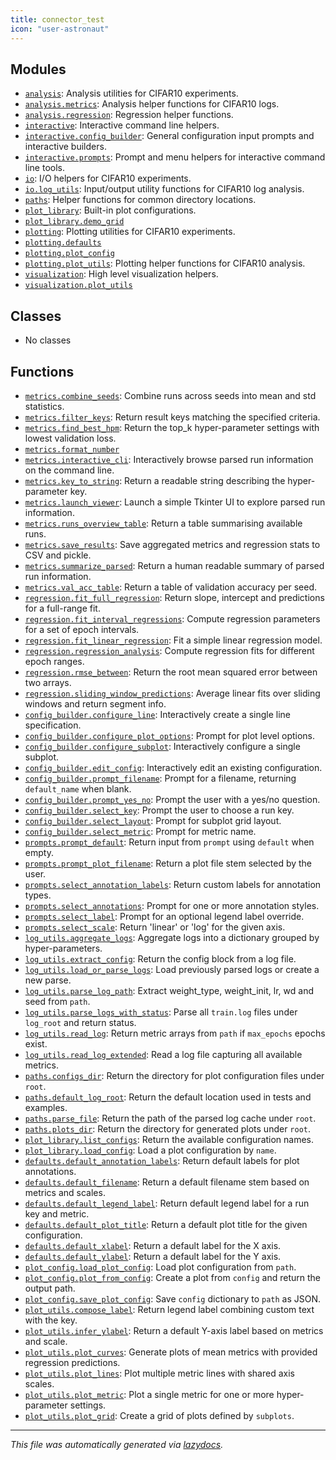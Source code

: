 ```yaml
---
title: connector_test
icon: "user-astronaut"
---
```


## Modules

- [`analysis`](./connector_test.analysis#module-connector-testanalysis): Analysis utilities for CIFAR10 experiments.
- [`analysis.metrics`](./connector_test.analysis.metrics#module-connector-testanalysismetrics): Analysis helper functions for CIFAR10 logs.
- [`analysis.regression`](./connector_test.analysis.regression#module-connector-testanalysisregression): Regression helper functions.
- [`interactive`](./connector_test.interactive#module-connector-testinteractive): Interactive command line helpers.
- [`interactive.config_builder`](./connector_test.interactive.config_builder#module-connector-testinteractiveconfig-builder): General configuration input prompts and interactive builders.
- [`interactive.prompts`](./connector_test.interactive.prompts#module-connector-testinteractiveprompts): Prompt and menu helpers for interactive command line tools.
- [`io`](./connector_test.io#module-connector-testio): I/O helpers for CIFAR10 experiments.
- [`io.log_utils`](./connector_test.io.log_utils#module-connector-testiolog-utils): Input/output utility functions for CIFAR10 log analysis.
- [`paths`](./connector_test.paths#module-connector-testpaths): Helper functions for common directory locations.
- [`plot_library`](./connector_test.plot_library#module-connector-testplot-library): Built-in plot configurations.
- [`plot_library.demo_grid`](./connector_test.plot_library.demo_grid#module-connector-testplot-librarydemo-grid)
- [`plotting`](./connector_test.plotting#module-connector-testplotting): Plotting utilities for CIFAR10 experiments.
- [`plotting.defaults`](./connector_test.plotting.defaults#module-connector-testplottingdefaults)
- [`plotting.plot_config`](./connector_test.plotting.plot_config#module-connector-testplottingplot-config)
- [`plotting.plot_utils`](./connector_test.plotting.plot_utils#module-connector-testplottingplot-utils): Plotting helper functions for CIFAR10 analysis.
- [`visualization`](./connector_test.visualization#module-connector-testvisualization): High level visualization helpers.
- [`visualization.plot_utils`](./connector_test.visualization.plot_utils#module-connector-testvisualizationplot-utils)

## Classes

- No classes

## Functions

- [`metrics.combine_seeds`](./connector_test.analysis.metrics#function-combine-seeds): Combine runs across seeds into mean and std statistics.
- [`metrics.filter_keys`](./connector_test.analysis.metrics#function-filter-keys): Return result keys matching the specified criteria.
- [`metrics.find_best_hpm`](./connector_test.analysis.metrics#function-find-best-hpm): Return the top_k hyper-parameter settings with lowest validation loss.
- [`metrics.format_number`](./connector_test.analysis.metrics#function-format-number)
- [`metrics.interactive_cli`](./connector_test.analysis.metrics#function-interactive-cli): Interactively browse parsed run information on the command line.
- [`metrics.key_to_string`](./connector_test.analysis.metrics#function-key-to-string): Return a readable string describing the hyper-parameter key.
- [`metrics.launch_viewer`](./connector_test.analysis.metrics#function-launch-viewer): Launch a simple Tkinter UI to explore parsed run information.
- [`metrics.runs_overview_table`](./connector_test.analysis.metrics#function-runs-overview-table): Return a table summarising available runs.
- [`metrics.save_results`](./connector_test.analysis.metrics#function-save-results): Save aggregated metrics and regression stats to CSV and pickle.
- [`metrics.summarize_parsed`](./connector_test.analysis.metrics#function-summarize-parsed): Return a human readable summary of parsed run information.
- [`metrics.val_acc_table`](./connector_test.analysis.metrics#function-val-acc-table): Return a table of validation accuracy per seed.
- [`regression.fit_full_regression`](./connector_test.analysis.regression#function-fit-full-regression): Return slope, intercept and predictions for a full-range fit.
- [`regression.fit_interval_regressions`](./connector_test.analysis.regression#function-fit-interval-regressions): Compute regression parameters for a set of epoch intervals.
- [`regression.fit_linear_regression`](./connector_test.analysis.regression#function-fit-linear-regression): Fit a simple linear regression model.
- [`regression.regression_analysis`](./connector_test.analysis.regression#function-regression-analysis): Compute regression fits for different epoch ranges.
- [`regression.rmse_between`](./connector_test.analysis.regression#function-rmse-between): Return the root mean squared error between two arrays.
- [`regression.sliding_window_predictions`](./connector_test.analysis.regression#function-sliding-window-predictions): Average linear fits over sliding windows and return segment info.
- [`config_builder.configure_line`](./connector_test.interactive.config_builder#function-configure-line): Interactively create a single line specification.
- [`config_builder.configure_plot_options`](./connector_test.interactive.config_builder#function-configure-plot-options): Prompt for plot level options.
- [`config_builder.configure_subplot`](./connector_test.interactive.config_builder#function-configure-subplot): Interactively configure a single subplot.
- [`config_builder.edit_config`](./connector_test.interactive.config_builder#function-edit-config): Interactively edit an existing configuration.
- [`config_builder.prompt_filename`](./connector_test.interactive.config_builder#function-prompt-filename): Prompt for a filename, returning ``default_name`` when blank.
- [`config_builder.prompt_yes_no`](./connector_test.interactive.config_builder#function-prompt-yes-no): Prompt the user with a yes/no question.
- [`config_builder.select_key`](./connector_test.interactive.config_builder#function-select-key): Prompt the user to choose a run key.
- [`config_builder.select_layout`](./connector_test.interactive.config_builder#function-select-layout): Prompt for subplot grid layout.
- [`config_builder.select_metric`](./connector_test.interactive.config_builder#function-select-metric): Prompt for metric name.
- [`prompts.prompt_default`](./connector_test.interactive.prompts#function-prompt-default): Return input from ``prompt`` using ``default`` when empty.
- [`prompts.prompt_plot_filename`](./connector_test.interactive.prompts#function-prompt-plot-filename): Return a plot file stem selected by the user.
- [`prompts.select_annotation_labels`](./connector_test.interactive.prompts#function-select-annotation-labels): Return custom labels for annotation types.
- [`prompts.select_annotations`](./connector_test.interactive.prompts#function-select-annotations): Prompt for one or more annotation styles.
- [`prompts.select_label`](./connector_test.interactive.prompts#function-select-label): Prompt for an optional legend label override.
- [`prompts.select_scale`](./connector_test.interactive.prompts#function-select-scale): Return 'linear' or 'log' for the given axis.
- [`log_utils.aggregate_logs`](./connector_test.io.log_utils#function-aggregate-logs): Aggregate logs into a dictionary grouped by hyper-parameters.
- [`log_utils.extract_config`](./connector_test.io.log_utils#function-extract-config): Return the config block from a log file.
- [`log_utils.load_or_parse_logs`](./connector_test.io.log_utils#function-load-or-parse-logs): Load previously parsed logs or create a new parse.
- [`log_utils.parse_log_path`](./connector_test.io.log_utils#function-parse-log-path): Extract weight_type, weight_init, lr, wd and seed from ``path``.
- [`log_utils.parse_logs_with_status`](./connector_test.io.log_utils#function-parse-logs-with-status): Parse all ``train.log`` files under ``log_root`` and return status.
- [`log_utils.read_log`](./connector_test.io.log_utils#function-read-log): Return metric arrays from ``path`` if ``max_epochs`` epochs exist.
- [`log_utils.read_log_extended`](./connector_test.io.log_utils#function-read-log-extended): Read a log file capturing all available metrics.
- [`paths.configs_dir`](./connector_test.paths#function-configs-dir): Return the directory for plot configuration files under ``root``.
- [`paths.default_log_root`](./connector_test.paths#function-default-log-root): Return the default location used in tests and examples.
- [`paths.parse_file`](./connector_test.paths#function-parse-file): Return the path of the parsed log cache under ``root``.
- [`paths.plots_dir`](./connector_test.paths#function-plots-dir): Return the directory for generated plots under ``root``.
- [`plot_library.list_configs`](./connector_test.plot_library#function-list-configs): Return the available configuration names.
- [`plot_library.load_config`](./connector_test.plot_library#function-load-config): Load a plot configuration by ``name``.
- [`defaults.default_annotation_labels`](./connector_test.plotting.defaults#function-default-annotation-labels): Return default labels for plot annotations.
- [`defaults.default_filename`](./connector_test.plotting.defaults#function-default-filename): Return a default filename stem based on metrics and scales.
- [`defaults.default_legend_label`](./connector_test.plotting.defaults#function-default-legend-label): Return default legend label for a run key and metric.
- [`defaults.default_plot_title`](./connector_test.plotting.defaults#function-default-plot-title): Return a default plot title for the given configuration.
- [`defaults.default_xlabel`](./connector_test.plotting.defaults#function-default-xlabel): Return a default label for the X axis.
- [`defaults.default_ylabel`](./connector_test.plotting.defaults#function-default-ylabel): Return a default label for the Y axis.
- [`plot_config.load_plot_config`](./connector_test.plotting.plot_config#function-load-plot-config): Load plot configuration from ``path``.
- [`plot_config.plot_from_config`](./connector_test.plotting.plot_config#function-plot-from-config): Create a plot from ``config`` and return the output path.
- [`plot_config.save_plot_config`](./connector_test.plotting.plot_config#function-save-plot-config): Save ``config`` dictionary to ``path`` as JSON.
- [`plot_utils.compose_label`](./connector_test.plotting.plot_utils#function-compose-label): Return legend label combining custom text with the key.
- [`plot_utils.infer_ylabel`](./connector_test.plotting.plot_utils#function-infer-ylabel): Return a default Y-axis label based on metrics and scale.
- [`plot_utils.plot_curves`](./connector_test.plotting.plot_utils#function-plot-curves): Generate plots of mean metrics with provided regression predictions.
- [`plot_utils.plot_lines`](./connector_test.plotting.plot_utils#function-plot-lines): Plot multiple metric lines with shared axis scales.
- [`plot_utils.plot_metric`](./connector_test.plotting.plot_utils#function-plot-metric): Plot a single metric for one or more hyper-parameter settings.
- [`plot_utils.plot_grid`](./connector_test.visualization.plot_utils#function-plot-grid): Create a grid of plots defined by ``subplots``.


---

_This file was automatically generated via [lazydocs](https://github.com/ml-tooling/lazydocs)._
